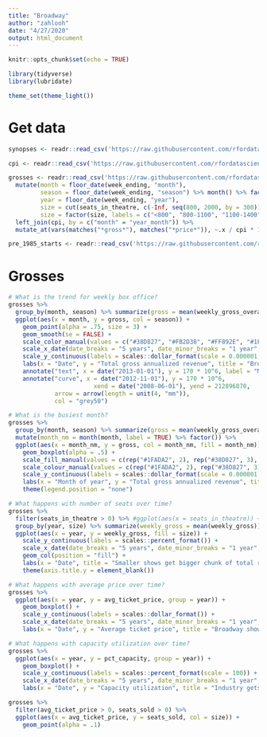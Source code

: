 ```yaml
---
title: "Broadway"
author: "zahlooh"
date: "4/27/2020"
output: html_document
---
```


```r
knitr::opts_chunk$set(echo = TRUE)

library(tidyverse)
library(lubridate)

theme_set(theme_light())
```

# Get data
```r
synopses <- readr::read_csv('https://raw.githubusercontent.com/rfordatascience/tidytuesday/master/data/2020/2020-04-28/synopses.csv')

cpi <- readr::read_csv('https://raw.githubusercontent.com/rfordatascience/tidytuesday/master/data/2020/2020-04-28/cpi.csv')

grosses <- readr::read_csv('https://raw.githubusercontent.com/rfordatascience/tidytuesday/master/data/2020/2020-04-28/grosses.csv') %>%
  mutate(month = floor_date(week_ending, "month"),
         season = floor_date(week_ending, "season") %>% month() %>% factor(levels = c(3, 6, 9, 12), labels = c("Spring", "Summer", "Fall", "Winter")),
         year = floor_date(week_ending, "year"),
         size = cut(seats_in_theatre, c(-Inf, seq(800, 2000, by = 300))),
         size = factor(size, labels = c("<800", "800-1100", "1100-1400", "1400-1700", "1700+"), ordered = TRUE)) %>%
  left_join(cpi, by = c("month" = "year_month")) %>%
  mutate_at(vars(matches("*gross*"), matches("*price*")), ~.x / cpi * 100)

pre_1985_starts <- readr::read_csv('https://raw.githubusercontent.com/rfordatascience/tidytuesday/master/data/2020/2020-04-28/pre-1985-starts.csv')

```

# Grosses

```r
# What is the trend for weekly box office?
grosses %>%
  group_by(month, season) %>% summarize(gross = mean(weekly_gross_overall) * 52) %>% ungroup() %>%
  ggplot(aes(x = month, y = gross, col = season)) +
    geom_point(alpha = .75, size = 3) +
    geom_smooth(se = FALSE) +
    scale_color_manual(values = c("#38D827", "#FB2D38", "#FF892E", "#1FADA2")) +
    scale_x_date(date_breaks = "5 years", date_minor_breaks = "1 year", date_labels = "%Y") +
    scale_y_continuous(labels = scales::dollar_format(scale = 0.000001, suffix = "M")) +
    labs(x = "Date", y = "Total gross annualized revenue", title = "Broadway industry steadily grows", caption = "revenue expressed in 1984 USD, data: playbill.com/grosses", color = "Season") +
    annotate("text", x = date("2013-01-01"), y = 170 * 10^6, label = "Mortgage crisis", hjust = 0) +
    annotate("curve", x = date("2012-11-01"), y = 170 * 10^6, 
                        xend = date("2008-06-01"), yend = 212896870,
             arrow = arrow(length = unit(4, "mm")),
             col = "grey50")
```

```r
# What is the busiest month?
grosses %>%
  group_by(month, season) %>% summarize(gross = mean(weekly_gross_overall * 52)) %>% ungroup() %>%
  mutate(month_nm = month(month, label = TRUE) %>% factor()) %>%
  ggplot(aes(x = month_nm, y = gross, col = month_nm, fill = month_nm)) +
    geom_boxplot(alpha = .5) + 
    scale_fill_manual(values = c(rep("#1FADA2", 2), rep("#38D827", 3), rep("#FB2D38", 3), rep("#FF892E", 3), rep("#1FADA2", 1))) +
    scale_colour_manual(values = c(rep("#1FADA2", 2), rep("#38D827", 3), rep("#FB2D38", 3), rep("#FF892E", 3), rep("#1FADA2", 1))) +
    scale_y_continuous(labels = scales::dollar_format(scale = 0.000001, suffix = "M")) +
    labs(x = "Month of year", y = "Total gross annualized revenue", title = "Winter and Spring bring the highest revenue", caption = "revenue expressed in 1984 USD, data: playbill.com/grosses") +
    theme(legend.position = "none")

```

```r
# What happens with number of seats over time?
grosses %>% 
  filter(seats_in_theatre > 0) %>% #ggplot(aes(x = seats_in_theatre)) + geom_histogram()
  group_by(year, size) %>% summarize(weekly_gross = mean(weekly_gross)) %>% ungroup() %>%
  ggplot(aes(x = year, y = weekly_gross, fill = size)) +
    scale_y_continuous(labels = scales::percent_format()) +
    scale_x_date(date_breaks = "5 years", date_minor_breaks = "1 year", date_labels = "%Y") +
    geom_col(position = "fill") +
    labs(x = "Date", title = "Smaller shows get bigger chunk of total revenue over time", fill = "Seats available", caption = "data: playbill.com/grosses") +
    theme(axis.title.y = element_blank())
```

```r
# What happens with average price over time?
grosses %>%
  ggplot(aes(x = year, y = avg_ticket_price, group = year)) +
    geom_boxplot() +
    scale_y_continuous(labels = scales::dollar_format()) +
    scale_x_date(date_breaks = "5 years", date_minor_breaks = "1 year", date_labels = "%Y") +
    labs(x = "Date", y = "Average ticket price", title = "Broadway shows are becoming more expensive with wider price range", caption = "revenue expressed in 1984 USD, data: playbill.com/grosses")
```

```r
# What happens with capacity utilization over time?
grosses %>%
  ggplot(aes(x = year, y = pct_capacity, group = year)) +
    geom_boxplot() +
    scale_y_continuous(labels = scales::percent_format(scale = 100)) +
    scale_x_date(date_breaks = "5 years", date_minor_breaks = "1 year", date_labels = "%Y") +
    labs(x = "Date", y = "Capacity utilization", title = "Industry gets better in utilizing capacity", caption = "data: playbill.com/grosses")
```


```r
grosses %>%
  filter(avg_ticket_price > 0, seats_sold > 0) %>%
  ggplot(aes(x = avg_ticket_price, y = seats_sold, col = size)) +
    geom_point(alpha = .1)
```


